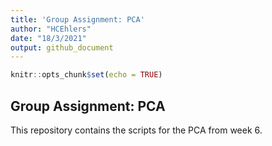 ```yaml
---
title: 'Group Assignment: PCA'
author: "HCEhlers"
date: "18/3/2021"
output: github_document
---
```


```r
knitr::opts_chunk$set(echo = TRUE)
```

## Group Assignment: PCA
This repository contains the scripts for the PCA from week 6. 